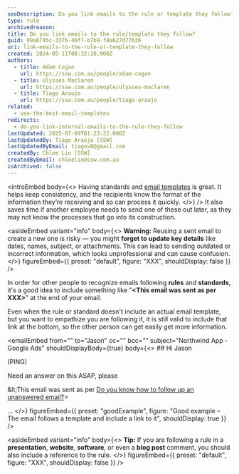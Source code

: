 ```yaml
---
seoDescription: Do you link emails to the rule or template they follow?
type: rule
archivedreason:
title: Do you link emails to the rule/template they follow?
guid: 99a6745c-3376-46f7-b7b9-f8a627d77b36
uri: link-emails-to-the-rule-or-template-they-follow
created: 2024-05-11T08:32:28.000Z
authors:
  - title: Adam Cogan
    url: https://ssw.com.au/people/adam-cogan
  - title: Ulysses Maclaren
    url: https://ssw.com.au/people/ulysses-maclaren
  - title: Tiago Araujo
    url: https://ssw.com.au/people/tiago-araujo
related:
  - use-the-best-email-templates
redirects:
  - do-you-link-internal-emails-to-the-rule-they-follow
lastUpdated: 2025-07-09T01:23:22.000Z
lastUpdatedBy: Tiago Araújo [SSW]
lastUpdatedByEmail: tiagov8@gmail.com
createdBy: Chloe Lin [SSW]
createdByEmail: chloelin@ssw.com.au
isArchived: false
---
```


<introEmbed
  body={<>
Having standards and [email templates](/use-the-best-email-templates) is great. It helps keep consistency, and the recipients know the format of the information they’re receiving and so can process it quickly.
  </>}
/>
It also saves time if another employee needs to send one of these out later, as they may not know the processes that go into its construction.


<asideEmbed
  variant="info"
  body={<>
    **Warning:** Reusing a sent email to create a new one is risky — you might **forget to update key details** like dates, names, subject, or attachments. This can lead to sending outdated or incorrect information, which looks unprofessional and can cause confusion.
  </>}
  figureEmbed={{
    preset: "default",
    figure: "XXX",
    shouldDisplay: false
  }}
/>


In order for other people to recognize emails following **rules** and **standards**, it's a good idea to include something like "**\<This email was sent as per XXX\>**" at the end of your email.

Even when the rule or standard doesn't include an actual email template, but you want to empathize you are following it, it is still valid to include that link at the bottom, so the other person can get easily get more information.

<emailEmbed
  from=""
  to="Jason"
  cc=""
  bcc=""
  subject="Northwind App - Google Ads"
  shouldDisplayBody={true}
  body={<>
    ## Hi Jason

(PING)

Need an answer on this ASAP, please

\&lt;This email was sent as per [Do you know how to follow up an unanswered email?](/do-you-know-how-to-follow-up-an-unanswered-email)&gt;

...
  </>}
  figureEmbed={{
    preset: "goodExample",
    figure: "Good example – The email follows a template and include a link to it",
    shouldDisplay: true
  }}
/>


<asideEmbed
  variant="info"
  body={<>
    **Tip:** If you are following a rule in a **presentation**, **website**, **software**, or even a **blog post** comment, you should also include a reference to the rule.
  </>}
  figureEmbed={{
    preset: "default",
    figure: "XXX",
    shouldDisplay: false
  }}
/>
